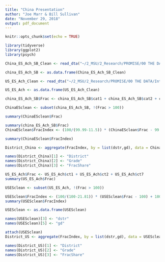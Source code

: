 ```yaml
---
title: "China Presentation"
author: "Joe Marr & Bill Sullivan"
date: "November 29, 2018"
output: pdf_document
---
```


```r
knitr::opts_chunk$set(echo = TRUE)

library(tidyverse)
library(ggplot2)
library(psych)
```

```r

China_ES_Ach_SB_Clean <- read_dta("~/2_MSU/2_Research/PROMISE/00 THE DATA/Intermediate Data/China_ES_Ach_SB_Clean.dta")

china_ES_Ach_SB <- as.data.frame(China_ES_Ach_SB_Clean)

US_ES_Ach_Clean <- read_dta("~/2_MSU/2_Research/PROMISE/00 THE DATA/Intermediate Data/US_ES_Ach_Clean.dta")

US_ES_Ach <- as.data.frame(US_ES_Ach_Clean)

```

```r
china_ES_Ach_SB$Frac <- china_ES_Ach_SB$cat1 + china_ES_Ach_SB$cat2 + china_ES_Ach_SB$cat7

ChinaESclean <- subset(china_ES_Ach_SB, !(Frac > 100))

summary(ChinaESclean$Frac)

summary(china_ES_Ach_SB$Frac)
ChinaESclean$FracIndex <- (100/(99.99-11.5)) * (ChinaESclean$Frac - 99.99) + 100

summary(ChinaESclean$FracIndex)

District_China <- aggregate(FracIndex, by = list(dstr,gd), data = ChinaESclean, FUN = mean, na.rm=TRUE)

names(District_China)[1] <- "District"
names(District_China)[2] <- "Grade"
names(District_China)[3] <- "FracShare"

US_ES_Ach$Frac <- US_ES_Ach$ct1 + US_ES_Ach$ct2 + US_ES_Ach$ct7 
summary(US_ES_Ach$Frac)

USESclean <- subset(US_ES_Ach, !(Frac > 100))

USESclean$FracIndex <- (100/(100-21.81)) * (USESclean$Frac - 100) + 100
summary(USESclean$FracIndex)

USESclean <- as.data.frame(USESclean)

names(USESclean)[3] <- "dstr"
names(USESclean)[5] <- "gd"

attach(USESclean)
District_US <- aggregate(FracIndex, by = list(dstr,gd), data = USESclean, FUN = mean, na.rm=TRUE)

names(District_US)[1] <- "District"
names(District_US)[2] <- "Grade"
names(District_US)[3] <- "FracShare"

```


